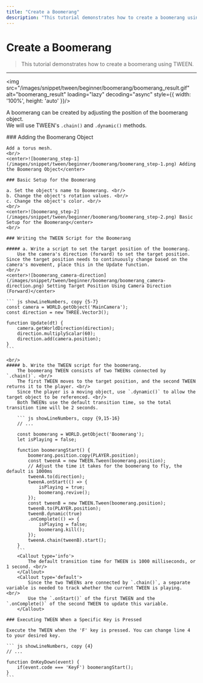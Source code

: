 ```yaml
---
title: "Create a Boomerang"
description: "This tutorial demonstrates how to create a boomerang using TWEEN."
---
```


# Create a Boomerang

> This tutorial demonstrates how to create a boomerang using TWEEN.

---

<img src="/images/snippet/tween/beginner/boomerang/boomerang_result.gif" alt="boomerang_result" loading="lazy" decoding="async" style={{ width: '100%', height: 'auto' }}/>
<br/>

A boomerang can be created by adjusting the position of the boomerang object. <br/>
We will use TWEEN's `.chain()` and `.dynamic()` methods.

<Steps>
    ### Adding the Boomerang Object 

    Add a torus mesh.
    <br/>
    <center>![boomerang_step-1](/images/snippet/tween/beginner/boomerang/boomerang_step-1.png) Adding the Boomerang Object</center>

    ### Basic Setup for the Boomerang

    a. Set the object's name to Boomerang. <br/>
    b. Change the object's rotation values. <br/>
    c. Change the object's color. <br/>
    <br/>
    <center>![boomerang_step-2](/images/snippet/tween/beginner/boomerang/boomerang_step-2.png) Basic Setup for the Boomerang</center>
    <br/>

    ### Writing the TWEEN Script for the Boomerang

    ##### a. Write a script to set the target position of the boomerang.
        Use the camera's direction (forward) to set the target position. Since the target position needs to continuously change based on the camera's movement, place this in the Update function.
    <br/>
    <center>![boomerang_camera-direction](/images/snippet/tween/beginner/boomerang/boomerang_camera-direction.png) Setting Target Position Using Camera Direction (Forward)</center>
    
    ``` js showLineNumbers, copy {5-7}
    const camera = WORLD.getObject('MainCamera');
    const direction = new THREE.Vector3();

    function Update(dt) {
        camera.getWorldDirection(direction);
        direction.multiplyScalar(60);
        direction.add(camera.position);
    }
    ```

    <br/>
    ##### b. Write the TWEEN script for the boomerang.
        The boomerang TWEEN consists of two TWEENs connected by `.chain()`. <br/>
        The first TWEEN moves to the target position, and the second TWEEN returns it to the player. <br/>
        Since the player is a moving object, use `.dynamic()` to allow the target object to be referenced. <br/>
        Both TWEENs use the default transition time, so the total transition time will be 2 seconds.

        ``` js showLineNumbers, copy {9,15-16}
        // ...

        const boomerang = WORLD.getObject('Boomerang');
        let isPlaying = false;

        function boomerangStart() {
            boomerang.position.copy(PLAYER.position);
            const tweenA = new TWEEN.Tween(boomerang.position);
            // Adjust the time it takes for the boomerang to fly, the default is 1000ms
            tweenA.to(direction);
            tweenA.onStart(() => { 
                isPlaying = true;
                boomerang.revive();
            });
            const tweenB = new TWEEN.Tween(boomerang.position);
            tweenB.to(PLAYER.position);
            tweenB.dynamic(true)
            .onComplete(() => {
                isPlaying = false;
                boomerang.kill();
            });
            tweenA.chain(tweenB).start();
        }
        ```
        <Callout type='info'>
            The default transition time for TWEEN is 1000 milliseconds, or 1 second. <br/>
        </Callout>
        <Callout type='default'>
            Since the two TWEENs are connected by `.chain()`, a separate variable is needed to track whether the current TWEEN is playing. <br/>
            Use the `.onStart()` of the first TWEEN and the `.onComplete()` of the second TWEEN to update this variable.
        </Callout>

    ### Executing TWEEN When a Specific Key is Pressed

    Execute the TWEEN when the 'F' key is pressed. You can change line 4 to your desired key.

    ``` js showLineNumbers, copy {4}
    // ...

    function OnKeyDown(event) {
        if(event.code === 'KeyF') boomerangStart();
    }
    ```
</Steps>
